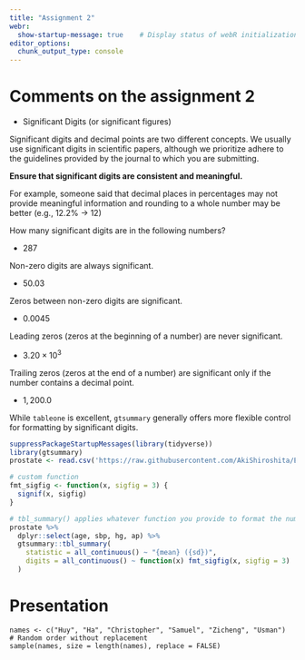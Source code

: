 ```yaml
---
title: "Assignment 2"
webr:  
  show-startup-message: true    # Display status of webR initialization
editor_options: 
  chunk_output_type: console
---
```


# Comments on the assignment 2

* Significant Digits (or significant figures)

Significant digits and decimal points are two different concepts. We usually use significant digits in scientific papers, although we prioritize adhere to the guidelines provided by the journal to which you are submitting. 

**Ensure that significant digits are consistent and meaningful.** 

For example, someone said that decimal places in percentages may not provide meaningful information and rounding to a whole number may be better (e.g., $12.2$% $\rightarrow$ $12%$)

How many significant digits are in the following numbers?

* $287$

Non-zero digits are always significant.

* $50.03$

Zeros between non-zero digits are significant.

* $0.0045$

Leading zeros (zeros at the beginning of a number) are never significant.

* $3.20 \times 10^3$

Trailing zeros (zeros at the end of a number) are significant only if the number contains a decimal point.

* $1,200.0$

:::callout-note
While `tableone` is excellent, `gtsummary` generally offers more flexible control for formatting by significant digits.
:::

```r
suppressPackageStartupMessages(library(tidyverse))
library(gtsummary)
prostate <- read.csv('https://raw.githubusercontent.com/AkiShiroshita/EPID813-2025--Lab/refs/heads/main/data/prostate.csv')

# custom function
fmt_sigfig <- function(x, sigfig = 3) {
  signif(x, sigfig)
}

# tbl_summary() applies whatever function you provide to format the numbers.
prostate %>%
  dplyr::select(age, sbp, hg, ap) %>%
  gtsummary::tbl_summary(
    statistic = all_continuous() ~ "{mean} ({sd})",
    digits = all_continuous() ~ function(x) fmt_sigfig(x, sigfig = 3)
  )
```

# Presentation

```webr
names <- c("Huy", "Ha", "Christopher", "Samuel", "Zicheng", "Usman")
# Random order without replacement
sample(names, size = length(names), replace = FALSE)
```

